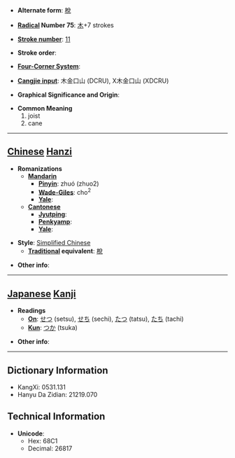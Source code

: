* '''Alternate form''': [[梲]]

* '''[[Wiktionary:Chinese radical index| Radical]] Number 75''': [[Wiktionary:Chinese radical index 木|木]]+7 strokes

* '''[[Wiktionary:Chinese total strokes index|Stroke number]]''': [[Wiktionary:Chinese total strokes index 11|11]]

* '''Stroke order''': 

* '''[[Wiktionary:Chinese four corner index|Four-Corner System]]''': 

* '''[[Wiktionary:Chinese Cangjie index|Cangjie input]]''': 木金口山 (DCRU), X木金口山 (XDCRU)

* '''Graphical Significance and Origin''': 

* '''Common Meaning'''
*#joist
*# cane


----

== [[Chinese]] [[Hanzi]] ==

* '''Romanizations'''
** '''[[Mandarin]]'''
*** '''[[Pinyin]]''': zhuó (zhuo2)
*** '''[[Wade-Giles]]''': cho<sup>2</sup>
*** '''[[Yale]]''': 
** '''[[Cantonese]]'''
*** '''[[Jyutping]]''':
*** '''[[Penkyamp]]''': 
*** '''[[Yale]]''': 

* '''Style''': [[Simplified Chinese]] 
** '''[[Traditional Chinese|Traditional]] equivalent''': [[梲]]

* '''Other info''': 

----

== [[Japanese]] [[Kanji]] ==

* '''Readings'''
** '''[[On]]''': [[せつ]] (setsu), [[せち]] (sechi), [[たつ]] (tatsu), [[たち]] (tachi)
** '''[[Kun]]''': [[つか]] (tsuka)

* '''Other info''':  

----

== Dictionary Information ==

* KangXi: 0531.131
* Hanyu Da Zidian: 21219.070

== Technical Information ==

* '''Unicode''':
** Hex: 68C1
** Decimal: 26817